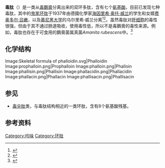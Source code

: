 '''毒肽'''（{{lang-en|Phallotoxins}}）是一类从[[毒鵝膏|毒鵝膏]]分离出来的双环多肽，含有七个[[氨基酸|氨基酸]]。目前已发现七种毒肽，其中的[[鬼笔环肽|鬼笔环肽]]于1937年由德國化學家[[海因里希·奥托·威兰|海因里希·奥托·威兰]]的学生和女婿[[费奥多尔·吕嫩|费奥多尔·吕嫩]]，以及[[慕尼黑大学|慕尼黑大学]]的乌尔里希·威兰分离<ref>{{cite journal | title = 50 Jahre Phalloidin| url = https://archive.org/details/sim_naturwissenschaften_1987-08_74_8/page/367| doi  = 10.1007/BF00405464| author = Theodor Wieland| volume = 74 | issue =  8 | pages = 367–373| year = 1987 | journal = Naturwissenschaften | pmid = 3309681}}</ref><ref>{{cite journal | title = Über die Giftstoffe des Knollenblätterpilzes| doi = 10.1002/jlac.19385330105| author = Feodor Lynen, Ulrich Wieland| volume = 533 | issue =  1 | pages = 93–117 | year = 1938| journal = Justus Liebig's Annalen der Chemie}}</ref>。虽然毒肽对[[肝细胞|肝细胞]]的毒性很强，但由于其不通过肠道吸收，使用毒性低，所以不是毒鵝膏的毒性来源。例如，毒肽也存在于可食用的鵝膏菌属真菌''Amanita rubescens''中。<ref name="Litten75">{{cite journal |last=Litten|first= W. |title=The most poisonous mushrooms |url=https://archive.org/details/sim_scientific-american_1975-03_232_3/page/90|journal=[[Scientific_American|Scientific American]] |volume=232 |issue=3 |pages=90–101 |pmid=1114308 |doi=10.1038/scientificamerican0375-90|date=March 1975}}</ref>

==化学结构==
<gallery>
Image:Skeletal formula of phalloidin.svg|Phalloidin
Image:prophalloin.png|Prophalloin
Image:phalloin.png|Phalloin
Image:phallisin.png|Phallisin
Image:phallacidin.png|Phallacidin
Image:phallacin.png|Phallacin
Image:phallisacin.png|Phallisacin
</gallery>

==参见==
* [[毒伞肽|毒伞肽]]类，与毒肽结构相近的一类环肽，含有8个氨基酸残基。

==参考资料==
{{Reflist}}

[[Category:吲哚|Category:吲哚]]
[[Category:环肽|Category:环肽]]